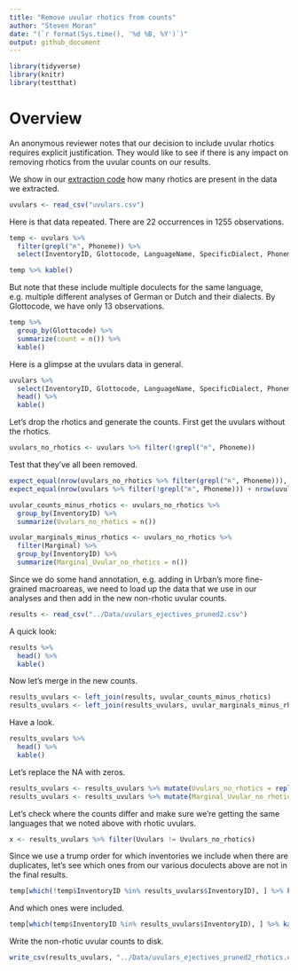 ```yaml
---
title: "Remove uvular rhotics from counts"
author: "Steven Moran"
date: "(`r format(Sys.time(), '%d %B, %Y')`)"
output: github_document
---
```


```r
library(tidyverse)
library(knitr)
library(testthat)
```

# Overview

An anonymous reviewer notes that our decision to include uvular rhotics requires explicit justification. They would like to see if there is any impact on removing rhotics from the uvular counts on our results.

We show in our [extraction code](get_uvulars_ejectives.md) how many rhotics are present in the data we extracted.

```r
uvulars <- read_csv("uvulars.csv")
```

Here is that data repeated. There are 22 occurrences in 1255 observations.

```r
temp <- uvulars %>%
  filter(grepl("ʀ", Phoneme)) %>%
  select(InventoryID, Glottocode, LanguageName, SpecificDialect, Phoneme, Allophones, Marginal)

temp %>% kable()
```

But note that these include multiple doculects for the same language, e.g. multiple different analyses of German or Dutch and their dialects. By Glottocode, we have only 13 observations.

```r
temp %>%
  group_by(Glottocode) %>%
  summarize(count = n()) %>%
  kable()
```

Here is a glimpse at the uvulars data in general.

```r
uvulars %>%
  select(InventoryID, Glottocode, LanguageName, SpecificDialect, Phoneme, Allophones, Marginal) %>%
  head() %>%
  kable()
```

Let's drop the rhotics and generate the counts. First get the uvulars without the rhotics.

```r
uvulars_no_rhotics <- uvulars %>% filter(!grepl("ʀ", Phoneme))
```

Test that they've all been removed.

```r
expect_equal(nrow(uvulars_no_rhotics %>% filter(grepl("ʀ", Phoneme))), 0)
expect_equal(nrow(uvulars %>% filter(!grepl("ʀ", Phoneme))) + nrow(uvulars %>% filter(grepl("ʀ", Phoneme))), nrow(uvulars))
```

```r
uvular_counts_minus_rhotics <- uvulars_no_rhotics %>%
  group_by(InventoryID) %>%
  summarize(Uvulars_no_rhotics = n())

uvular_marginals_minus_rhotics <- uvulars_no_rhotics %>%
  filter(Marginal) %>%
  group_by(InventoryID) %>%
  summarize(Marginal_Uvular_no_rhotics = n())
```

Since we do some hand annotation, e.g. adding in Urban's more fine-grained macroareas, we need to load up the data that we use in our analyses and then add in the new non-rhotic uvular counts.

```r
results <- read_csv("../Data/uvulars_ejectives_pruned2.csv")
```

A quick look:

```r
results %>%
  head() %>%
  kable()
```

Now let's merge in the new counts.

```r
results_uvulars <- left_join(results, uvular_counts_minus_rhotics)
results_uvulars <- left_join(results_uvulars, uvular_marginals_minus_rhotics)
```

Have a look.

```r
results_uvulars %>%
  head() %>%
  kable()
```

Let's replace the NA with zeros.

```r
results_uvulars <- results_uvulars %>% mutate(Uvulars_no_rhotics = replace_na(Uvulars_no_rhotics, 0))
results_uvulars <- results_uvulars %>% mutate(Marginal_Uvular_no_rhotics = replace_na(Marginal_Uvular_no_rhotics, 0))
```

Let's check where the counts differ and make sure we're getting the same languages that we noted above with rhotic uvulars.

```r
x <- results_uvulars %>% filter(Uvulars != Uvulars_no_rhotics)
```

Since we use a trump order for which inventories we include when there are duplicates, let's see which ones from our various doculects above are not in the final results.

```r
temp[which(!temp$InventoryID %in% results_uvulars$InventoryID), ] %>% kable()
```

And which ones were included.

```r
temp[which(temp$InventoryID %in% results_uvulars$InventoryID), ] %>% kable()
```
Write the non-rhotic uvular counts to disk.

```r
write_csv(results_uvulars, "../Data/uvulars_ejectives_pruned2_rhotics.csv")
```
